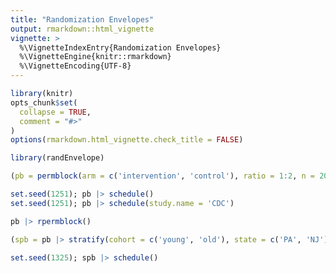 ```yaml
---
title: "Randomization Envelopes"
output: rmarkdown::html_vignette
vignette: >
  %\VignetteIndexEntry{Randomization Envelopes}
  %\VignetteEngine{knitr::rmarkdown}
  %\VignetteEncoding{UTF-8}
---
```


```r
library(knitr)
opts_chunk$set(
  collapse = TRUE,
  comment = "#>"
)
options(rmarkdown.html_vignette.check_title = FALSE)
```

```r
library(randEnvelope)
```

```r
(pb = permblock(arm = c('intervention', 'control'), ratio = 1:2, n = 20L))
```


```r
set.seed(1251); pb |> schedule()
set.seed(1251); pb |> schedule(study.name = 'CDC')
```

```r
pb |> rpermblock()
```

```r
(spb = pb |> stratify(cohort = c('young', 'old'), state = c('PA', 'NJ')))
```

```r
set.seed(1325); spb |> schedule()
```



